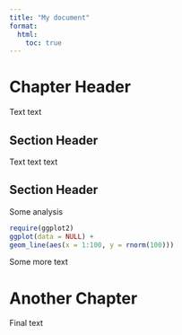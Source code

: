 ```yaml
---
title: "My document"
format:
  html:
    toc: true
---
```


# Chapter Header

Text text

## Section Header

Text text text

## Section Header

Some analysis 

```r
require(ggplot2)
ggplot(data = NULL) +
geom_line(aes(x = 1:100, y = rnorm(100)))
```

Some more text

# Another Chapter

Final text